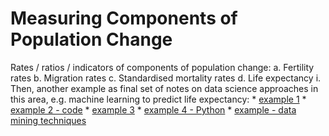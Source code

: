 # Measuring Components of Population Change

Rates / ratios / indicators of components of population change:
a.	Fertility rates
b.	Migration rates
c.	Standardised mortality rates 
d.	Life expectancy
i.	Then, another example as final set of notes on data science approaches in this area, e.g. machine learning to predict life expectancy: 
* [example 1](https://towardsdatascience.com/what-really-drives-higher-life-expectancy-e1c1ec22f6e1) 
* [example 2 - code](https://github.com/gussie/Springboard_data_science/tree/master/Predicting_Life_Expectancy)
* [example 3](https://www.datasciencesociety.net/using-machine-learning-to-explain-and-predict-the-life-expectancy-of-different-countries/) 
* [example 4 - Python](https://towardsdatascience.com/data-science-which-public-health-factors-have-the-greatest-impact-on-life-expectancy-52d024ee3d27) 
* [example - data mining techniques](https://www.scielo.br/scielo.php?script=sci_abstract&pid=S1413-81232018001103745&lng=en&nrm=iso)
